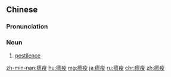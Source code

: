 ==Chinese==
{{zh-forms}}

===Pronunciation===
{{zh-pron
|m=wēnyì
|c=wan1 jik6
|h=pfs=vûn-yi̍t
|mn=qz:un-ia̍k/tw,xm,zz:un-e̍k/zz:un-ia̍h
|cat=n
}}

===Noun===
{{zh-noun}}

# [[pestilence]]

{{zh-cat|Advanced}}

[[zh-min-nan:瘟疫]]
[[hu:瘟疫]]
[[mg:瘟疫]]
[[ja:瘟疫]]
[[ru:瘟疫]]
[[chr:瘟疫]]
[[zh:瘟疫]]